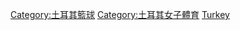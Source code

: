 {{Commonscat|Women's basketball in Turkey}}

[[Category:土耳其籃球|Category:土耳其籃球]]
[[Category:土耳其女子體育|Category:土耳其女子體育]]
[[Category:各國女子籃球|Turkey]]